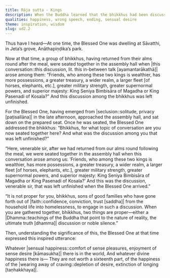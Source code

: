```yaml
---
title: Rāja sutta - Kings
description: When the Buddha learned that the bhikkhus had been discussing the worldly affairs of two kings, he reminded them that for those who have gone forth in faith, only two modes of gathering are proper - either engaging in a Dhamma discussion or maintaining noble silence.
qualities: happiness, wrong speech, ending, sensual desire
theme: inspiration, wisdom
slug: ud2.2
---
```


Thus have I heard—At one time, the Blessed One was dwelling at Sāvatthi, in Jeta’s grove, Anāthapiṇḍika’s park.

Now at that time, a group of bhikkhus, having returned from their alms round after the meal, were seated together in the assembly hall when |this conversation::this discussion, lit. this in-between talk [ayamantarākathā]| arose among them: “Friends, who among these two kings is wealthier, has more possessions, a greater treasury, a wider realm, a larger fleet [of horses, elephants, etc.], greater military strength, greater supernormal powers, and superior majesty: King Seniya Bimbisāra of Magadha or King Pasenadi of Kosala?” And this discussion among the bhikkhus was left unfinished.

For the Blessed One, having emerged from |seclusion::solitude, privacy [paṭisallāna]| in the late afternoon, approached the assembly hall, and sat down on the prepared seat. Once he was seated, the Blessed One addressed the bhikkhus: “Bhikkhus, for what topic of conversation are you now seated together here? And what was the discussion among you that was left unfinished?”

“Here, venerable sir, after we had returned from our alms round following the meal, we were seated together in the assembly hall when this conversation arose among us: ‘Friends, who among these two kings is wealthier, has more possessions, a greater treasury, a wider realm, a larger fleet [of horses, elephants, etc.], greater military strength, greater supernormal powers, and superior majesty: King Seniya Bimbisāra of Magadha or King Pasenadi of Kosala?’ And this was the discussion, venerable sir, that was left unfinished when the Blessed One arrived.”

“It is not proper for you, bhikkhus, sons of good families who have gone forth out of |faith::confidence, conviction, trust [saddha]| from the household life into homelessness, to engage in such a discussion. When you are gathered together, bhikkhus, two things are proper—either a |Dhamma::teachings of the Buddha that point to the nature of reality, the ultimate truth [dhamma]| discussion or noble silence.”

Then, understanding the significance of this, the Blessed One at that time expressed this inspired utterance:

Whatever |sensual happiness::comfort of sense pleasures, enjoyment of sense desire [kāmasukha]| there is in the world,
And whatever divine happiness there is—
They are not worth a sixteenth part,
of the happiness of the |wearing away of craving::depletion of desire, extinction of longing [taṇhakkhaya]|.